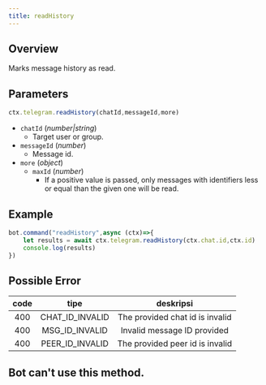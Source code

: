 ```yaml
---
title: readHistory
--- 
```

## Overview
Marks message history as read.
## Parameters
```ts 
ctx.telegram.readHistory(chatId,messageId,more)
```
- `chatId` (_number|string_)
    - Target user or group.
- `messageId` (_number_)
    - Message id.
- `more` (_object_)
    - `maxId` (_number_)
        - If a positive value is passed, only messages with identifiers less or equal than the given one will be read.
## Example
```ts headlight=2
bot.command("readHistory",async (ctx)=>{
    let results = await ctx.telegram.readHistory(ctx.chat.id,ctx.id) 
    console.log(results) 
})
```
## Possible Error
| code |       tipe        |            deskripsi            |
|:----:|:-----------------:|:-------------------------------:|
| 400  | CHAT_ID_INVALID | The provided chat id is invalid |
| 400  | MSG_ID_INVALID  |   Invalid message ID provided   |
| 400  | PEER_ID_INVALID | The provided peer id is invalid |

## Bot can't use this method.
